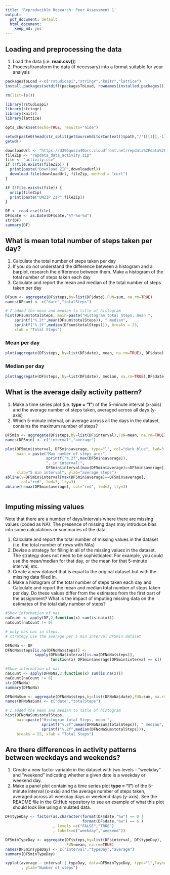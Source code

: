 ```yaml
---
title: 'Reproducible Research: Peer Assessment 1'
output:
  pdf_document: default
  html_document:
    keep_md: yes
---
```



## Loading and preprocessing the data

1. Load the data (i.e. **read.csv()**)
2. Process/transform the data (if necessary) into a format suitable for your analysis

```r
packagesToLoad <-c("rstudioapi","stringr","knitr","lattice")
install.packages(setdiff(packagesToLoad, rownames(installed.packages()))) 

rm(list=ls())

library(rstudioapi)
library(stringr)
library(knitr)
library(lattice)

opts_chunk$set(echo=TRUE, results="hide")

setwd(paste0(head(str_split(getSourceEditorContext()$path,"/")[[1]],-1),collapse="/"))
getwd()

downloadUrl <- "https://d396qusza40orc.cloudfront.net/repdata%2Fdata%2Factivity.zip"
fileZip <- "repdata_data_activity.zip"
file <- "activity.csv"
if (!file.exists(fileZip)) {
  print(paste("Download ZIP",downloadUrl))
  download.file(downloadUrl, fileZip, method = "curl")
}

if (!file.exists(file)) {
  unzip(fileZip)
  print(paste("UNZIP ZIP",fileZip))
}

DF <- read.csv(file)
DF$date <- as.Date(DF$date,"%Y-%m-%d")
str(DF)
summary(DF)
```

\newpage

## What is mean total number of steps taken per day?

1. Calculate the total number of steps taken per day
2. If you do not understand the difference between a histogram and a barplot, research the difference between them. Make a histogram of the total number of steps taken each day
3. Calculate and report the mean and median of the total number of steps taken per day

```r
DFsum <- aggregate(DF$steps,by=list(DF$date),FUN=sum, na.rm=TRUE)
names(DFsum) <- c("date","totalSteps")

# I added the mean and median to title of histogram
hist(DFsum$totalSteps, main=paste("Histogram total Steps, mean ", 
    sprintf("%.2f",mean(DFsum$totalSteps)), " median", 
    sprintf("%.2f",median(DFsum$totalSteps))), breaks = 25, 
    xlab = "Total Steps")
```

\newpage

### Mean per day

```r
plot(aggregate(DF$steps, by=list(DF$date), mean, na.rm=TRUE), DF$date)
```

### Median per day

```r
plot(aggregate(DF$steps, by=list(DF$date), median, na.rm=TRUE),DF$date)

```


\newpage

## What is the average daily activity pattern?

1. Make a time series plot (i.e. **type = "l"**) of the 5-minute interval (x-axis) and the average number of steps taken, averaged across all days (y-axis)
2. Which 5-minute interval, on average across all the days in the dataset, contains the maximum number of steps?

```r

DF5min <- aggregate(DF$steps,by=list(DF$interval),FUN=mean, na.rm=TRUE)
names(DF5min) <- c("interval","average")

plot(DF5min$interval, DF5min$average, type="l", col="dark blue", lwd=3, 
     main = paste("Max number of steps are:",
                  sprintf("%.2f",max(DF5min$average)),
                  ", in interval:", 
                  DF5min$interval[max(DF5min$average)==DF5min$average]), 
     xlab="5 min interval", ylab="average steps")
abline(v=DF5min$interval[max(DF5min$average)==DF5min$average], 
       col="red", lwd=3, lty=3)
abline(h=max(DF5min$average), col="red", lwd=3, lty=3)
```

```r


```


\newpage

## Imputing missing values

Note that there are a number of days/intervals where there are missing values (coded as NA). The presence of missing days may introduce bias into some calculations or summaries of the data.  

1. Calculate and report the total number of missing values in the dataset (i.e. the total number of rows with NAs)  
2. Devise a strategy for filling in all of the missing values in the dataset. The strategy does not need to be sophisticated. For example, you could use the mean/median for that day, or the mean for that 5-minute interval, etc.  
3. Create a new dataset that is equal to the original dataset but with the missing data filled in.
4. Make a histogram of the total number of steps taken each day and Calculate and report the mean and median total number of steps taken per day. Do these values differ from the estimates from the first part of the assignment? What is the impact of imputing missing data on the estimates of the total daily number of steps?

```r

#Show information of nas
naCount <- apply(DF,2,function(x) sum(is.na(x)))
naCount[naCount != 0]

# only has nas in steps.
# strategy use the average per 5 min interval DF5min dataset

DFNoNa <- DF
DFNoNa$steps[is.na(DFNoNa$steps)] <- 
             sapply(DFNoNa$interval[is.na(DFNoNa$steps)], 
                    function(x) DF5min$average[DF5min$interval == x])

#Show information of nas
naCount <- apply(DFNoNa,2,function(x) sum(is.na(x)))
naCount[naCount != 0]
str(DFNoNa)
summary(DFNoNa)
```

```r
DFNoNaSum <- aggregate(DFNoNa$steps,by=list(DFNoNa$date),FUN=sum, na.rm=TRUE)
names(DFNoNaSum) <- c("date","totalSteps")

# I added the mean and median to title of histogram
hist(DFNoNaSum$totalSteps, 
     main=paste("Histogram total Steps, mean ", 
                sprintf("%.2f",mean(DFNoNaSum$totalSteps)), " median", 
                sprintf("%.2f",median(DFNoNaSum$totalSteps))), 
     breaks = 25, xlab = "Total Steps")

```

\newpage

## Are there differences in activity patterns between weekdays and weekends?

1. Create a new factor variable in the dataset with two levels - "weekday" and "weekend" indicating whether a given date is a weekday or weekend day.
2. Make a panel plot containing a time series plot **type = "l"**) of the 5-minute interval (x-axis) and the average number of steps taken, averaged across all weekday days or weekend days (y-axis). See the README file in the GitHub repository to see an example of what this plot should look like using simulated data.

```r
DF$typeDay <- factor(as.character(format(DF$date,"%w") == 0 | 
                                  format(DF$date,"%w") == 6 )
                     , levels =c("FALSE","TRUE")
                     , labels=c("weekday","weekend"))

DF5minTypeDay <- aggregate(DF$steps,by=list(DF$interval, DF$typeDay),
                           FUN=mean, na.rm=TRUE)
names(DF5minTypeDay) <- c("interval","typeDay","average")
summary(DF5minTypeDay)
```

```r
xyplot(average ~ interval | typeDay, data=DF5minTypeDay, type="l",layout=c(1,2)
       , ylab="Number of steps")
```